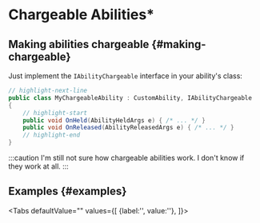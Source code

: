 # Chargeable Abilities*


## Making abilities chargeable {#making-chargeable}

Just implement the `IAbilityChargeable` interface in your ability's class:

```csharp title="MyChargeableAbility.cs"
// highlight-next-line
public class MyChargeableAbility : CustomAbility, IAbilityChargeable
{
    // highlight-start
    public void OnHeld(AbilityHeldArgs e) { /* ... */ }
    public void OnReleased(AbilityReleasedArgs e) { /* ... */ }
    // highlight-end
}
```

:::caution
I'm still not sure how chargeable abilities work. I don't know if they work at all.
:::

## Examples {#examples}


<Tabs defaultValue=""
  values={[
    {label:'', value:''},
  ]}>
<TabItem value="">

```csharp title=""

```

</TabItem>
</Tabs>
